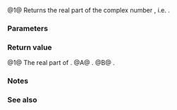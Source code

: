 {{cpp/title|real{{small|(std::complex)}}}}
{{cpp/numeric/complex/navbar}}
{{dcl begin}}
{{dcl header|complex}}
{{dcl rev multi|num=1|dcl1=
template&lt; class T &gt; 
T real( const std::complex&lt;T&gt;&amp; z );
|since2=c++14|dcl2=
template&lt; class T &gt; 
constexpr T real( const std::complex&lt;T&gt;&amp; z );
}}
{{dcl h|[[#Notes|Additional overloads]] {{mark since c++11}}}}
{{dcl header|complex}}
{{dcl rev multi|num=A|dcl1=
float       real( float f );
double      real( double f );
long double real( long double f );
|since2=c++14|dcl2=
constexpr float       real( float f );
constexpr double      real( double f );
constexpr long double real( long double f );
|since3=c++23|dcl3=
template&lt; class FloatingPoint &gt;
constexpr FloatingPoint real( FloatingPoint f );
}}
{{dcl rev multi|num=B|dcl1=
template&lt; class Integer &gt;
double real( Integer i );
|since2=c++14|dcl2=
template&lt; class Integer &gt;
constexpr double real( Integer i );
}}
{{dcl end}}

@1@ Returns the real part of the complex number {{c|z}}, i.e. {{c|z.real()}}.

{{rrev|since=c++11|
@A,B@ Additional overloads are provided for all integer and floating-point types, which are treated as complex numbers with zero imaginary part.
}}

===Parameters===
{{par begin}}
{{par|z|complex value}}
{{par|f|floating-point value}}
{{par|i|integer value}}
{{par end}}

===Return value===
@1@ The real part of {{c|z}}.
@A@ {{c|f}}.
@B@ {{c|static_cast&lt;double&gt;(i)}}.

===Notes===
{{cpp/numeric/complex/additional overload note|real}}

===See also===
{{dsc begin}}
{{dsc inc|cpp/numeric/complex/dsc real}}
{{dsc inc|cpp/numeric/complex/dsc imag2}}
{{dsc see c|c/numeric/complex/creal}}
{{dsc end}}

{{langlinks|de|es|fr|it|ja|pt|ru|zh}}